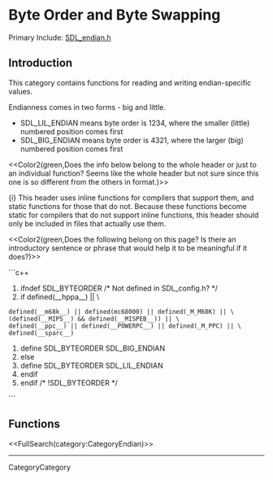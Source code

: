 <!-- #master-page:CategoryTemplate -->
<!-- #master-date:Unknown-Date -->
<!-- format wiki -->
<!-- language en -->

= Byte Order and Byte Swapping =

Primary Include: [http://hg.libsdl.org/SDL/file/68dfd6df47da/include/SDL_endian.h SDL_endian.h]


== Introduction ==
This category contains functions for reading and writing endian-specific values.

Endianness comes in two forms - big and little.  
* SDL_LIL_ENDIAN means byte order is 1234, where the smaller (little) numbered position comes first
* SDL_BIG_ENDIAN means byte order is 4321, where the larger (big) numbered position comes first

<<Color2(green,Does the info below belong to the whole header or just to an individual function?  Seems like the whole header but not sure since this one is so different from the others in format.)>>

{i} This header uses inline functions for compilers that support them, and static functions for those that do not.  Because these functions become static for compilers that do not support inline functions, this header should only be included in files that actually use them.

<<Color2(green,Does the following belong on this page?  Is there an introductory sentence or phrase that would help it to be meaningful if it does?)>>

```c++
#ifndef SDL_BYTEORDER           /* Not defined in SDL_config.h? */
#if defined(__hppa__) || \
 defined(__m68k__) || defined(mc68000) || defined(_M_M68K) || \
 (defined(__MIPS__) && defined(__MISPEB__)) || \
 defined(__ppc__) || defined(__POWERPC__) || defined(_M_PPC) || \
 defined(__sparc__)
#define SDL_BYTEORDER	SDL_BIG_ENDIAN
#else
#define SDL_BYTEORDER	SDL_LIL_ENDIAN
#endif
#endif /* !SDL_BYTEORDER */
```


== Functions ==

<<FullSearch(category:CategoryEndian)>>

----
CategoryCategory
